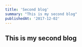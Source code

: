 ---
title: 'Second blog'
summary: "This is my second blog"
publishedAt: '2017-12-02'
---


## This is my second blog
